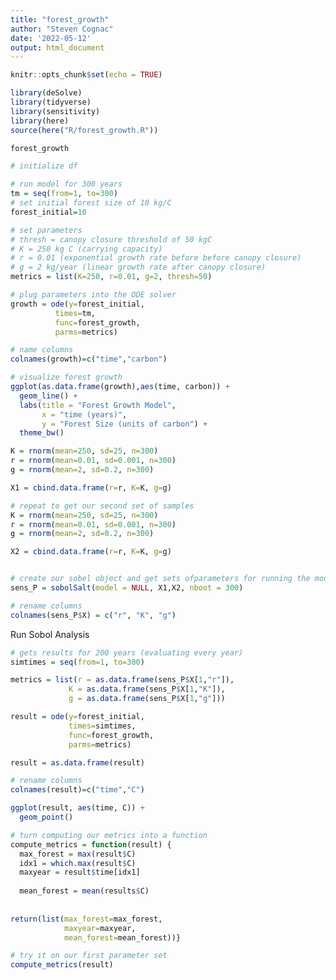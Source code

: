 ```yaml
---
title: "forest_growth"
author: "Steven Cognac"
date: '2022-05-12'
output: html_document
---
```


```r
knitr::opts_chunk$set(echo = TRUE)

library(deSolve)
library(tidyverse)
library(sensitivity)
library(here)
source(here("R/forest_growth.R"))
```

```r
forest_growth
```


```r
# initialize df

# run model for 300 years
tm = seq(from=1, to=300)
# set initial forest size of 10 kg/C
forest_initial=10

# set parameters 
# thresh = canopy closure threshold of 50 kgC
# K = 250 kg C (carrying capacity)
# r = 0.01 (exponential growth rate before before canopy closure)
# g = 2 kg/year (linear growth rate after canopy closure)
metrics = list(K=250, r=0.01, g=2, thresh=50)

# plug parameters into the ODE solver
growth = ode(y=forest_initial,
          times=tm, 
          func=forest_growth, 
          parms=metrics)

# name columns 
colnames(growth)=c("time","carbon")

# visualize forest growth
ggplot(as.data.frame(growth),aes(time, carbon)) +
  geom_line() +
  labs(title = "Forest Growth Model",
       x = "time (years)",
       y = "Forest Size (units of carbon") +
  theme_bw()
```


```r

K = rnorm(mean=250, sd=25, n=300)
r = rnorm(mean=0.01, sd=0.001, n=300)
g = rnorm(mean=2, sd=0.2, n=300)

X1 = cbind.data.frame(r=r, K=K, g=g)

# repeat to get our second set of samples
K = rnorm(mean=250, sd=25, n=300)
r = rnorm(mean=0.01, sd=0.001, n=300)
g = rnorm(mean=2, sd=0.2, n=300)

X2 = cbind.data.frame(r=r, K=K, g=g)


# create our sobel object and get sets ofparameters for running the model
sens_P = sobolSalt(model = NULL, X1,X2, nboot = 300)

# rename columns
colnames(sens_P$X) = c("r", "K", "g")

```

Run Sobol Analysis
```r
# gets results for 200 years (evaluating every year)
simtimes = seq(from=1, to=300)

metrics = list(r = as.data.frame(sens_P$X[1,"r"]), 
             K = as.data.frame(sens_P$X[1,"K"]),
             g = as.data.frame(sens_P$X[1,"g"]))

```

```r
result = ode(y=forest_initial, 
             times=simtimes, 
             func=forest_growth, 
             parms=metrics)

result = as.data.frame(result)

# rename columns
colnames(result)=c("time","C")

ggplot(result, aes(time, C)) +
  geom_point()

```



```r
# turn computing our metrics into a function
compute_metrics = function(result) {
  max_forest = max(result$C)
  idx1 = which.max(result$C)
  maxyear = result$time[idx1]
  
  mean_forest = mean(results$C)
  
  
return(list(max_forest=max_forest,
            maxyear=maxyear, 
            mean_forest=mean_forest))}

# try it on our first parameter set
compute_metrics(result)

```

